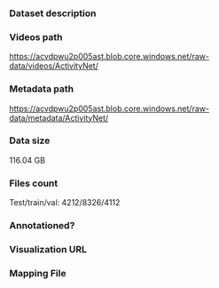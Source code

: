 ### Dataset description

### Videos path

https://acvdpwu2p005ast.blob.core.windows.net/raw-data/videos/ActivityNet/

### Metadata path

https://acvdpwu2p005ast.blob.core.windows.net/raw-data/metadata/ActivityNet/

### Data size

116.04 GB

### Files count

Test/train/val: 4212/8326/4112

### Annotationed?

### Visualization URL

### Mapping File